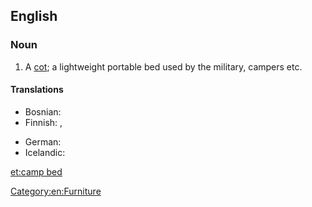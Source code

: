 ==English==

===Noun===
{{en-noun|sg=[[camp]] [[bed]]}}

# A [[cot]]; a lightweight portable bed used by the military, campers etc.

====Translations====
{{trans-top|a cot}}
* Bosnian: {{t|bs|poljski krevet|m}}
* Finnish: {{t-|fi|kenttävuode}}, {{t-|fi|telttasänky}}
{{trans-mid}}
* German: {{t-|de|Feldbett|n}}
* Icelandic: {{t-|is|beddi|m}}
{{trans-bottom}}

[[Category:en:Furniture]]

[[et:camp bed]]
